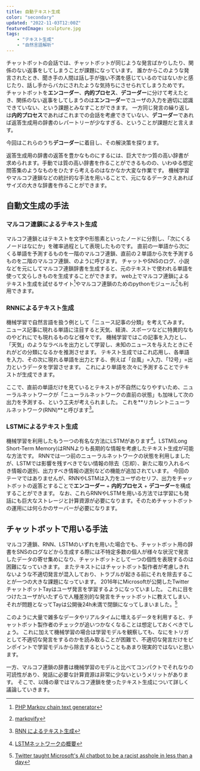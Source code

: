 ```yaml
---
title: 自動テキスト生成
color: "secondary"
updated: "2022-11-03T12:00Z"
featuredImage: sculpture.jpg
tags: 
    - "テキスト生成"
    - "自然言語解析"
---
```


チャットボットの会話では、チャットボットが同じような発言ばかりしたり、関係のない返事をしてしまうことが課題になっています。
誰かからこのような発言されたとき、聞き手の人間は話し手が強い不満を感じているのではないかと感じたり、話し手からバカにされたような気持ちにさせられてしまうためです。  
チャットボットを**エンコーダー**、**内的プロセス**、**デコーダー**に分けて考えたとき、関係のない返事をしてしまうのは**エンコーダー**でユーザの入力を適切に認識できていない、という課題とみなすことができます。
一方同じ発言の繰り返しは**内的プロセス**であればこれまでの会話を考慮できていない、**デコーダー**であれば返答生成用の辞書のレパートリーが少なすぎる、ということが課題だと言えます。

今回はこれらのうち**デコーダー**に着目し、その解決策を探ります。

返答生成用の辞書の返答を豊かなものにするには、巨大でかつ質の高い辞書が求められます。手動では質の高い辞書を作ることができるものの、いわゆる想定問答集のようなものをひたすら考えるのはなかなか大変な作業です。 
機械学習やマルコフ連鎖などの統計的な手法を用いることで、元になるデータさえあればサイズの大きな辞書を作ることができます。

## 自動文生成の手法

### マルコフ連鎖によるテキスト生成
マルコフ連鎖とはテキストを文字や形態素といったノードに分割し、「次にくるノードはなにか」を確率過程として表現したものです。
直前の一単語から次にくる単語を予測するものを一階のマルコフ連鎖、直前の２単語から次を予測するものを二階のマルコフ連鎖、のように呼びます。
チャットやSNSのログ、小説などを元にしてマルコフ連鎖辞書を生成すると、元のテキストで使われる単語を使って文らしきものを生成することができます。
web上でマルコフ連鎖によるテキスト生成を試せるサイト[^1]やマルコフ連鎖のためのpythonモジュール[^2]も利用できます。

[^1]: [PHP Markov chain text generator](https://projects.haykranen.nl/markov/demo/)
[^2]: [markovify](https://github.com/jsvine/markovify)

### RNNによるテキスト生成

機械学習で自然言語を扱う例として「ニュース記事の分類」を考えてみます。
ニュース記事に現れる単語に注目すると天気、経済、スポーツなどに特異的なものやどれにでも現れるものなど様々です。
機械学習ではこの記事を入力とし、「天気」のようなラベルを出力として学習し、未知のニュースを与えたときにそれがどの分類になるかを推測させます。 
テキスト生成ではこれ応用し、各単語を入力、その次に現れる単語を出力とする、例えば「台風」=入力、「12号」=出力というデータを学習させます。
これにより単語を次々に予測することでテキストが生成できます。 

ここで、直前の単語だけを見ているとテキストが不自然になりやすいため、ニューラルネットワークが「ニューラルネットワークの直前の状態」も加味して次の出力を予測する、という工夫が考えられました。
これを**リカレントニューラルネットワーク(RNN)**と呼びます[^3]。

[^3]: [RNN によるテキスト生成](https://www.tensorflow.org/tutorials/text/text_generation?hl=ja)

### LSTMによるテキスト生成

機械学習を利用したもう一つの有名な方法にLSTMがあります[^4]。LSTM(Long Short-Term Memory)はRNNよりも長期的な情報を考慮したテキスト生成が可能な方法です。
RNNでは一つ前のニューラルネットワークの状態を利用しましたが、LSTMでは影響を残すべきでない情報の除去（忘却）、新たに取り入れるべき情報の選別、出力すべき情報の選別などの機能が追加されています。
今回のテーマではありませんが、RNNやLSTMは入力をユーザのセリフ、出力をチャットボットの返答とすることで**エンコーダー** + **内的プロセス** + **デコーダー**を構成することができます。
なお、これらRNNやLSTMを用いる方法では学習にも発話にも巨大なストレージと計算資源が必要になります。そのためチャットボットの運用には何らかのサーバーが必要になります。

[^4]: [LSTMネットワークの概要](https://qiita.com/KojiOhki/items/89cd7b69a8a6239d67ca)


## チャットボットで用いる手法

マルコフ連鎖、RNN、LSTMのいずれを用いた場合でも、チャットボット用の辞書をSNSのログなどから生成する際には不特定多数の個人が様々な状況で発言したデータの寄せ集めになり、チャットボットとして一つの個性を表現するのは困難になっていきます。
またテキストにはチャットボット製作者が考慮しきれないような不適切発言が混入しており、トラブルが起きる前にそれを除去することが一つの大きな課題になっています。
2016年にMicrosoftが公開したTwitterチャットボットTayはユーザ発言を学習するようになっていました。
これに目をつけたユーザがいたずらで人種差別的な発言をチャットボットに教えてしまい、それが問題となってTayは公開後24h未満で閉鎖になってしまいました。[^5]

[^5]: [Twitter taught Microsoft's AI chatbot to be a racist asshole in less than a day](https://www.theverge.com/2016/3/24/11297050/tay-microsoft-chatbot-racist)

このように大量で雑多なデータやリアルタイムに増えるデータを利用すると、チャットボット製作者のチェックが追いつかなくなることは想定しておくべきでしょう。
これに加えて機械学習の場合は学習モデルを観察しても、なにをトリガとして不適切な発言をするのかを読み取ることが困難で、不適切な発言だけをピンポイントで学習モデルから除去するということもあまり現実的ではないと思います。

一方、マルコフ連鎖の辞書は機械学習のモデルと比べてコンパクトでそれなりの可読性があり、発話に必要な計算資源は非常に少ないというメリットがあります。
そこで、以降の章ではマルコフ連鎖を使ったテキスト生成について詳しく議論していきます。